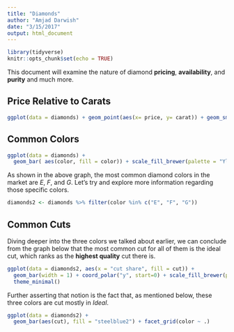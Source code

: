 ```yaml
---
title: "Diamonds"
author: "Amjad Darwish"
date: "3/15/2017"
output: html_document
---
```


```r
library(tidyverse)
knitr::opts_chunk$set(echo = TRUE)
```

This document will examine the nature of diamond **pricing**, **availability**, and **purity** and much more.

## Price Relative to Carats

```r
ggplot(data = diamonds) + geom_point(aes(x= price, y= carat)) + geom_smooth(aes(x=price, y=carat))
```

## Common Colors

```r
ggplot(data = diamonds) +
  geom_bar( aes(color, fill = color)) + scale_fill_brewer(palette = "YlOrRd")
```

As shown in the above graph, the most common diamond colors in the market are *E*, *F*, and *G*. Let's try and explore more information regarding those specific colors.

```r
diamonds2 <- diamonds %>% filter(color %in% c("E", "F", "G"))
```

## Common Cuts
Diving deeper into the three colors we talked about earlier, we can conclude from the graph below that the most common cut for all of them is the ideal cut, which ranks as the **highest quality** cut there is.

```r
ggplot(data = diamonds2, aes(x = "cut share", fill = cut)) +
  geom_bar(width = 1) + coord_polar("y", start=0) + scale_fill_brewer(palette="Blues") +
  theme_minimal()
```


Further asserting that notion is the fact that, as mentioned below, these three colors are cut mostly in *Ideal*.

```r
ggplot(data = diamonds2) +
  geom_bar(aes(cut), fill = "steelblue2") + facet_grid(color ~ .)
```

